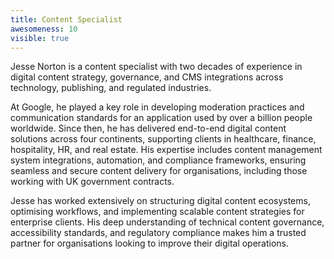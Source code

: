 ```yaml
---
title: Content Specialist
awesomeness: 10
visible: true
---
```

Jesse Norton is a content specialist with two decades of experience in digital content strategy, governance, and CMS integrations across technology, publishing, and regulated industries.

At Google, he played a key role in developing moderation practices and communication standards for an application used by over a billion people worldwide. Since then, he has delivered end-to-end digital content solutions across four continents, supporting clients in healthcare, finance, hospitality, HR, and real estate. His expertise includes content management system integrations, automation, and compliance frameworks, ensuring seamless and secure content delivery for organisations, including those working with UK government contracts.

Jesse has worked extensively on structuring digital content ecosystems, optimising workflows, and implementing scalable content strategies for enterprise clients. His deep understanding of technical content governance, accessibility standards, and regulatory compliance makes him a trusted partner for organisations looking to improve their digital operations.